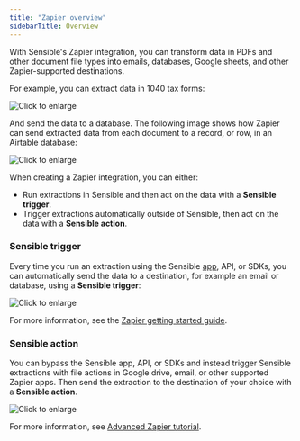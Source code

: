 ```yaml
---
title: "Zapier overview"
sidebarTitle: Overview
---
```


With Sensible's Zapier integration, you can transform data in PDFs and other document file types into emails, databases, Google sheets, and other Zapier-supported destinations.

For example, you can extract data in 1040 tax forms: 

![Click to enlarge](/assets/v0/images/final/zapier_6.png)

And send the data to a database. The following image shows how Zapier can send extracted data from each document to a record, or row, in an Airtable database: 

![Click to enlarge](/assets/v0/images/final/zapier_5.png)

When creating a Zapier integration, you can either:

* Run extractions in Sensible and then act on the data with a **Sensible trigger**.
* Trigger extractions automatically outside of Sensible, then act on the data with a **Sensible action**.

### Sensible trigger

Every time you run an extraction using the Sensible [app](https://app.sensible.so/quick-extraction), API, or SDKs, you can automatically send the data to a destination, for example an email or database, using a **Sensible trigger**: 

![Click to enlarge](/assets/v0/images/final/zapier_trigger.png)

For more information, see the [Zapier getting started guide](/integrations/zapier/zapier-getting-started).

### Sensible action

You can bypass the Sensible app, API, or SDKs and instead trigger Sensible extractions with file actions in Google drive, email, or other supported Zapier apps. Then send the extraction to the destination of your choice with a **Sensible action**.

![Click to enlarge](/assets/v0/images/final/zapier_action.png)

For more information, see [Advanced Zapier tutorial](/integrations/zapier/zapier-tutorial-2).